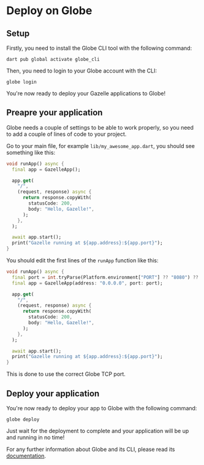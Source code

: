 # Deploy on Globe

## Setup
Firstly, you need to install the Globe CLI tool with the following command:
```shell
dart pub global activate globe_cli
```
Then, you need to login to your Globe account with the CLI:
```shell
globe login
```
You're now ready to deploy your Gazelle applications to Globe!

## Preapre your application
Globe needs a couple of settings to be able to work properly, so you need to
add a couple of lines of code to your project.

Go to your main file, for example `lib/my_awesome_app.dart`, you should see
something like this:
```dart
void runApp() async {
  final app = GazelleApp();

  app.get(
    "/",
    (request, response) async {
      return response.copyWith(
        statusCode: 200,
        body: "Hello, Gazelle!",
      );
    },
  );

  await app.start();
  print("Gazelle running at ${app.address}:${app.port}");
}
```
You should edit the first lines of the `runApp` function like this:
```dart
void runApp() async {
  final port = int.tryParse(Platform.environment["PORT"] ?? "8080") ?? 8080;
  final app = GazelleApp(address: "0.0.0.0", port: port);

  app.get(
    "/",
    (request, response) async {
      return response.copyWith(
        statusCode: 200,
        body: "Hello, Gazelle!",
      );
    },
  );

  await app.start();
  print("Gazelle running at ${app.address}:${app.port}");
}
```
This is done to use the correct Globe TCP port.

## Deploy your application
You're now ready to deploy your app to Globe with the following command:
```shell
globe deploy
```
Just wait for the deployment to complete and your application will be up
and running in no time!

For any further information about Globe and its CLI, please read its
[documentation](https://docs.globe.dev/).
